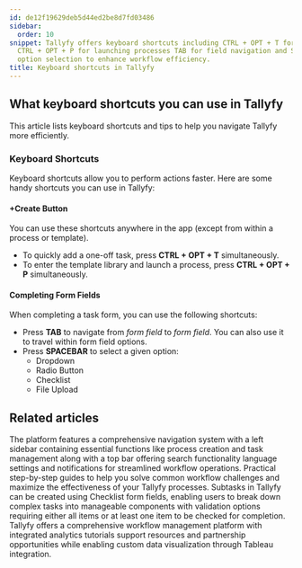 ```yaml
---
id: de12f19629deb5d44ed2be8d7fd03486
sidebar:
  order: 10
snippet: Tallyfy offers keyboard shortcuts including CTRL + OPT + T for creating tasks
  CTRL + OPT + P for launching processes TAB for field navigation and SPACEBAR for
  option selection to enhance workflow efficiency.
title: Keyboard shortcuts in Tallyfy
---
```


## What keyboard shortcuts you can use in Tallyfy

This article lists keyboard shortcuts and tips to help you navigate Tallyfy more efficiently.

### Keyboard Shortcuts

Keyboard shortcuts allow you to perform actions faster. Here are some handy shortcuts you can use in Tallyfy:

#### +Create Button

You can use these shortcuts anywhere in the app (except from within a process or template).

- To quickly add a one-off task, press **CTRL + OPT + T** simultaneously.
- To enter the template library and launch a process, press **CTRL + OPT + P** simultaneously.

#### Completing Form Fields

When completing a task form, you can use the following shortcuts:

- Press **TAB** to navigate from _form field_ to _form field_. You can also use it to travel within form field options.
- Press **SPACEBAR** to select a given option:
  - Dropdown
  - Radio Button
  - Checklist
  - File Upload


## Related articles
<CardGrid>
<LinkTitleCard header="<b>Tutorials > Navigate Tallyfy</b>" href="/products/pro/tutorials/navigate-tallyfy/" > The platform features a comprehensive navigation system with a left sidebar containing essential functions like process creation and task management along with a top bar offering search functionality language settings and notifications for streamlined workflow operations. </LinkTitleCard>
<LinkTitleCard header="<b>Tutorials > How To Guides</b>" href="/products/pro/tutorials/how-to/" > Practical step-by-step guides to help you solve common workflow challenges and maximize the effectiveness of your Tallyfy processes. </LinkTitleCard>
<LinkTitleCard header="<b>Tasks > Create and use subtasks</b>" href="/products/pro/tracking-and-tasks/tasks/how-to-create-and-use-subtasks/" > Subtasks in Tallyfy can be created using Checklist form fields, enabling users to break down complex tasks into manageable components with validation options requiring either all items or at least one item to be checked for completion. </LinkTitleCard>
<LinkTitleCard header="<b>Tutorials > Key Features</b>" href="/products/pro/tutorials/features/" > Tallyfy offers a comprehensive workflow management platform with integrated analytics tutorials support resources and partnership opportunities while enabling custom data visualization through Tableau integration. </LinkTitleCard>
</CardGrid>